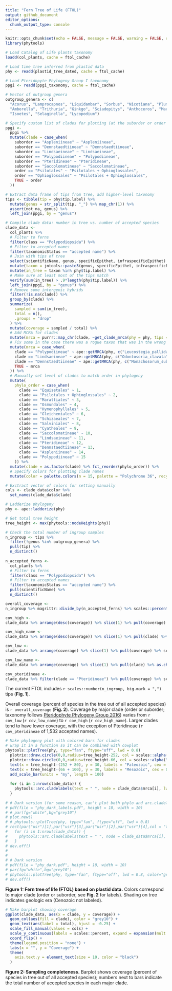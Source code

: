 ```yaml
---
title: "Fern Tree of Life (FTOL)"
output: github_document
editor_options: 
  chunk_output_type: console
---
```


```r
knitr::opts_chunk$set(echo = FALSE, message = FALSE, warning = FALSE, results = "hide", cache = FALSE, fig.retina = 3, fig.align = "center")
library(phytools)
```

```r
# Load Catalog of Life plants taxonomy
loadd(col_plants, cache = ftol_cache)

# Load time tree inferred from plastid data
phy <- readd(plastid_tree_dated, cache = ftol_cache)

# Load Pteridopyte Phylogeny Group I taxonomy
ppgi <- readd(ppgi_taxonomy, cache = ftol_cache)

# Vector of outgroup genera
outgroup_genera <- c(
  "Acorus", "Lamprocapnos", "Liquidambar", "Sorbus", "Nicotiana", "Plumbago", "Magnolia", "Kadsura",
  "Amborella", "Trithuria", "Ginkgo", "Sciadopitys", "Anthoceros", "Marchantia", "Physcomitrella",
  "Isoetes", "Selaginella", "Lycopodium")
```


```r
# Specify custom list of clades for plotting (at the suborder or order level)
ppgi <-
  ppgi %>% 
  mutate(clade = case_when(
    suborder == "Aspleniineae" ~ "Aspleniineae",
    suborder == "Dennstaedtiineae" ~ "Dennstaedtiineae",
    suborder == "Lindsaeineae" ~ "Lindsaeineae",
    suborder == "Polypodiineae" ~ "Polypodiineae",
    suborder == "Pteridineae" ~ "Pteridineae",
    suborder == "Saccolomatineae" ~ "Saccolomatineae",
    order == "Psilotales" ~ "Psilotales + Ophioglossales",
    order == "Ophioglossales" ~ "Psilotales + Ophioglossales",
    TRUE ~ order
  ))

# Extract data frame of tips from tree, add higher-level taxonomy
tips <- tibble(tip = phy$tip.label) %>%
  mutate(genus = str_split(tip, "_") %>% map_chr(1)) %>%
  assert(not_na, genus) %>%
  left_join(ppgi, by = "genus")

# Compile clade data: number in tree vs. number of accepted species
clade_data <-
  col_plants %>%
  # Filter to ferns
  filter(class == "Polypodiopsida") %>%
  # Filter to accepted names
  filter(taxonomicStatus == "accepted name") %>%
  # Join with tips of tree
  select(scientificName, genus, specificEpithet, infraspecificEpithet) %>%
  mutate(taxon = jntools::paste3(genus, specificEpithet, infraspecificEpithet, sep = "_")) %>%
  mutate(in_tree = taxon %in% phy$tip.label) %>%
  # Make sure at least most of the tips match
  verify(sum(in_tree) > .9*length(phy$tip.label)) %>%
  left_join(ppgi, by = "genus") %>%
  # Remove some intergenic hybrids
  filter(!is.na(clade)) %>% 
  group_by(clade) %>%
  summarize(
    sampled = sum(in_tree),
    total = n(),
    .groups = "drop"
  ) %>%
  mutate(coverage = sampled / total) %>%
  # Add MCRA for clades
  mutate(mrca = purrr::map_chr(clade, ~get_clade_mrca(phy = phy, tips = tips, clade_select = .))) %>%
  # Fix some in the case there was a rogue taxon that was in the wrong clade
  mutate(mrca = case_when(
    clade == "Polypodiineae" ~ ape::getMRCA(phy, c("Leucostegia_pallida", "Prosaptia_alata")) %>% as.character,
    clade == "Lindsaeineae" ~ ape::getMRCA(phy, c("Odontosoria_clavata", "Lindsaea_digitata")) %>% as.character,
    clade == "Dennstaedtiineae" ~ ape::getMRCA(phy, c("Monachosorum_subdigitatum", "Microlepia_obtusiloba")) %>% as.character,
    TRUE ~ mrca
  )) %>%
  # Manually set level of clades to match order in phylogeny
  mutate(
    phylo_order = case_when(
      clade == "Equisetales" ~ 1,
      clade == "Psilotales + Ophioglossales" ~ 2,
      clade == "Marattiales" ~ 3,
      clade == "Osmundales" ~ 4,
      clade == "Hymenophyllales" ~ 5,
      clade == "Gleicheniales" ~ 6,
      clade == "Schizaeales" ~ 7,
      clade == "Salviniales" ~ 8,
      clade == "Cyatheales" ~ 9,
      clade == "Saccolomatineae" ~ 10,
      clade == "Lindsaeineae" ~ 11,
      clade == "Pteridineae" ~ 12,
      clade == "Dennstaedtiineae" ~ 13,
      clade == "Aspleniineae" ~ 14,
      clade == "Polypodiineae" ~ 15
    )) %>%
  mutate(clade = as.factor(clade) %>% fct_reorder(phylo_order)) %>%
  # Specify colors for plotting clade names
  mutate(color = palette.colors(n = 15, palette = "Polychrome 36", recycle = FALSE))

# Exctract vector of colors for setting manually
cols <- clade_data$color %>%
  set_names(clade_data$clade)

# Ladderize phylogeny
phy <- ape::ladderize(phy)

# Get total tree height
tree_height <- max(phytools::nodeHeights(phy))
```

```r
# Check the total number of ingroup samples
n_ingroup <- tips %>%
  filter(!genus %in% outgroup_genera) %>%
  pull(tip) %>%
  n_distinct()
  
n_accepted_ferns <-
  col_plants %>%
  # Filter to ferns
  filter(class == "Polypodiopsida") %>%
  # Filter to accepted names
  filter(taxonomicStatus == "accepted name") %>%
  pull(scientificName) %>%
  n_distinct()

overall_coverage <-
n_ingroup %>% magrittr::divide_by(n_accepted_ferns) %>% scales::percent()

cov_high <-
clade_data %>% arrange(desc(coverage)) %>% slice(1) %>% pull(coverage) %>% scales::percent()

cov_high_name <-
clade_data %>% arrange(desc(coverage)) %>% slice(1) %>% pull(clade) %>% as.character()

cov_low <-
clade_data %>% arrange(coverage) %>% slice(1) %>% pull(coverage) %>% scales::percent()

cov_low_name <-
clade_data %>% arrange(coverage) %>% slice(1) %>% pull(clade) %>% as.character()

cov_pteridineae <-
clade_data %>% filter(clade == "Pteridineae") %>% pull(coverage) %>% scales::percent()
```

The current FTOL includes `r scales::number(n_ingroup, big.mark = ",")` tips (**Fig. 1**). 

Overall coverage (percent of species in the tree out of all accepted species) is `r overall_coverage` (**Fig. 2**). Coverage by major clade (order or suborder; taxonomy follows [Pteridophyte Phylogeny Group 2016](https://doi.org/10.1111/jse.12229)) varies from `r cov_low` (`r cov_low_name`) to `r cov_high` (`r cov_high_name`). Larger clades tend to have lower coverage, with the exception of Pteridineae (`r cov_pteridineae` of 1,532 accepted names).

```r
# Make phylogeny plot with colored bars for clades
# wrap it in a function so it can be combined with cowplot
phytools::plotTree(phy, type="fan", ftype="off", lwd = 0.8)
  plotrix::draw.circle(0,0,radius=tree_height-252, col = scales::alpha("grey60", 0.25), border="transparent")
  plotrix::draw.circle(0,0,radius=tree_height-66, col = scales::alpha("grey60", 0.25), border="transparent")
  text(x = tree_height-(252 + 80), y = 30, labels = "Paleozoic", cex = 0.8)
  text(x = tree_height-(66 + 100), y = 30, labels = "Mesozoic", cex = 0.8)
  add_scale_bar(units = "my", length = 100)
  
  for (i in 1:nrow(clade_data)) { 
    phytools::arc.cladelabels(text = " ", node = clade_data$mrca[i], lwd = 5, lend = "square", col = clade_data$color[i], mark.node = FALSE, orientation = "horizontal")
  }
  
# # Dark version (for some reason, can't plot both phylo and arc.cladelabels on black background)
# pdf(file = "phy_dark_labels.pdf", height = 10, width = 10)
# # par(fg="white",bg="grey10")
# plot.new()
# # phytools::plotTree(phy, type="fan", ftype="off", lwd = 0.8)
# rect(par("usr")[1],par("usr")[3],par("usr")[2],par("usr")[4],col = "transparent")
#   for (i in 1:nrow(clade_data)) { 
#     phytools::arc.cladelabels(text = " ", node = clade_data$mrca[i], lwd = 5, lend = "square", col = clade_data$color[i], mark.node = FALSE, orientation = "horizontal")
#   }
# dev.off()
# 
# 
# # Dark version
# pdf(file = "phy_dark.pdf", height = 10, width = 10)
# par(fg="white",bg="grey10")
# phytools::plotTree(phy, type="fan", ftype="off", lwd = 0.8, color="grey90")
# dev.off()
```

**Figure 1: Fern tree of life (FTOL) based on plastid data.** Colors correspond to major clade (order or suborder, see **Fig. 2** for labels). Shading on tree indicates geologic era (Cenozoic not labeled).

```r
# Make barplot showing coverage
ggplot(clade_data, aes(x = clade, y = coverage)) +
  geom_col(aes(fill = clade), color = "grey10") +
  geom_text(aes(label = total), hjust = -0.25) +
  scale_fill_manual(values = cols) +
  scale_y_continuous(labels = scales::percent, expand = expansion(mult = c(0, .15))) +
  coord_flip() +
  theme(legend.position = "none") +
  labs(x = "", y = "Coverage") +
  theme(
    axis.text.y = element_text(size = 10, color = "black")
  )
```

**Figure 2: Sampling completeness.** Barplot shows coverage (percent of species in tree out of all accepted species); numbers next to bars indicate the total number of accepted species in each major clade.
